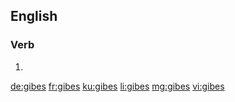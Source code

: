 ==English==

===Verb===
{{head|en}}

# {{en-third-person singular of|gibe}}

[[de:gibes]]
[[fr:gibes]]
[[ku:gibes]]
[[li:gibes]]
[[mg:gibes]]
[[vi:gibes]]